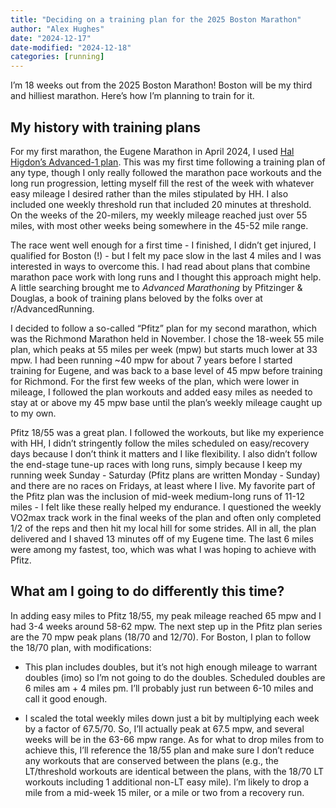 ```yaml
---
title: "Deciding on a training plan for the 2025 Boston Marathon"
author: "Alex Hughes"
date: "2024-12-17"
date-modified: "2024-12-18"
categories: [running]
---
```


I'm 18 weeks out from the 2025 Boston Marathon! Boston will be my third and hilliest marathon. Here's how I'm planning to train for it.

## My history with training plans

For my first marathon, the Eugene Marathon in April 2024, I used [Hal Higdon's Advanced-1 plan](https://www.halhigdon.com/training-programs/marathon-training/advanced-1-marathon). This was my first time following a training plan of any type, though I only really followed the marathon pace workouts and the long run progression, letting myself fill the rest of the week with whatever easy mileage I desired rather than the miles stipulated by HH. I also included one weekly threshold run that included 20 minutes at threshold. On the weeks of the 20-milers, my weekly mileage reached just over 55 miles, with most other weeks being somewhere in the 45-52 mile range.  

The race went well enough for a first time - I finished, I didn't get injured, I qualified for Boston (!) - but I felt my pace slow in the last 4 miles and I was interested in ways to overcome this. I had read about plans that combine marathon pace work with long runs and I thought this approach might help. A little searching brought me to *Advanced Marathoning* by Pfitzinger & Douglas, a book of training plans beloved by the folks over at r/AdvancedRunning.

I decided to follow a so-called "Pfitz" plan for my second marathon, which was the Richmond Marathon held in November. I chose the 18-week 55 mile plan, which peaks at 55 miles per week (mpw) but starts much lower at 33 mpw. I had been running ~40 mpw for about 7 years before I started training for Eugene, and was back to a base level of 45 mpw before training for Richmond. For the first few weeks of the plan, which were lower in mileage, I followed the plan workouts and added easy miles as needed to stay at or above my 45 mpw base until the plan's weekly mileage caught up to my own.

Pfitz 18/55 was a great plan. I followed the workouts, but like my experience with HH, I didn't stringently follow the miles scheduled on easy/recovery days because I don't think it matters and I like flexibility. I also didn't follow the end-stage tune-up races with long runs, simply because I keep my running week Sunday - Saturday (Pfitz plans are written Monday - Sunday) and there are no races on Fridays, at least where I live. My favorite part of the Pfitz plan was the inclusion of mid-week medium-long runs of 11-12 miles - I felt like these really helped my endurance. I questioned the weekly VO2max track work in the final weeks of the plan and often only completed 1/2 of the reps and then hit my local hill for some strides. All in all, the plan delivered and I shaved 13 minutes off of my Eugene time. The last 6 miles were among my fastest, too, which was what I was hoping to achieve with Pfitz.

## What am I going to do differently this time?

In adding easy miles to Pfitz 18/55, my peak mileage reached 65 mpw and I had 3-4 weeks around 58-62 mpw. The next step up in the Pfitz plan series are the 70 mpw peak plans (18/70 and 12/70). For Boston, I plan to follow the 18/70 plan, with modifications:

  + This plan includes doubles, but it's not high enough mileage to warrant doubles (imo) so I'm not going to do the doubles. Scheduled doubles are 6 miles am + 4 miles pm. I'll probably just run between 6-10 miles and call it good enough.
  
  + I scaled the total weekly miles down just a bit by multiplying each week by a factor of 67.5/70. So, I'll actually peak at 67.5 mpw, and several weeks will be in the 63-66 mpw range. As for what to drop miles from to achieve this, I'll reference the 18/55 plan and make sure I don't reduce any workouts that are conserved between the plans (e.g., the LT/threshold workouts are identical between the plans, with the 18/70 LT workouts including 1 additional non-LT easy mile). I'm likely to drop a mile from a mid-week 15 miler, or a mile or two from a recovery run.
